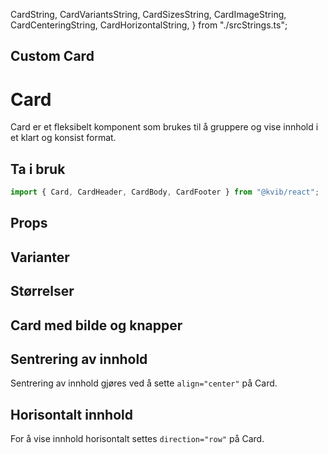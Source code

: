   CardString,
  CardVariantsString,
  CardSizesString,
  CardImageString,
  CardCenteringString,
  CardHorizontalString,
} from "./srcStrings.ts";

<Meta title="Komponenter/Data Display/Card" />

## Custom Card

<Card variant="outline">
    <CardBody>
        <Story of={CardStories.CardCustom} />
    </CardBody>
</Card>


# Card

Card er et fleksibelt komponent som brukes til å gruppere og vise innhold i et klart og konsist format.

## Ta i bruk

```jsx
import { Card, CardHeader, CardBody, CardFooter } from "@kvib/react";
```

## Props

<Card variant="outline">
  <CardBody>
    <Story of={CardStories.Card} />
  </CardBody>
</Card>

<Source code={CardString} dark />
<Controls of={CardStories.Card} />

## Varianter

<Card variant="outline">
  <CardBody>
    <Story of={CardStories.CardVariants} />
  </CardBody>
</Card>

<Source code={CardVariantsString} dark />

## Størrelser

<Card variant="outline">
  <CardBody>
    <Story of={CardStories.CardSizes} />
  </CardBody>
</Card>

<Source code={CardSizesString} dark />

## Card med bilde og knapper

<Card variant="outline">
  <CardBody>
    <Story of={CardStories.CardImage} />
  </CardBody>
</Card>

<Source code={CardImageString} dark />

## Sentrering av innhold

Sentrering av innhold gjøres ved å sette `align="center"` på Card.

<Card variant="outline">
  <CardBody>
    <Story of={CardStories.CardCentering} />
  </CardBody>
</Card>

<Source code={CardCenteringString} dark />

## Horisontalt innhold

For å vise innhold horisontalt settes `direction="row"` på Card.

<Card variant="outline">
  <CardBody>
    <Story of={CardStories.CardHorizontal} />
  </CardBody>
</Card>

<Source code={CardHorizontalString} dark />

